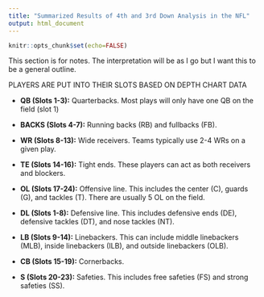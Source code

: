 ```yaml
---
title: "Summarized Results of 4th and 3rd Down Analysis in the NFL"
output: html_document
---
```


```r
knitr::opts_chunk$set(echo=FALSE)
```


This section is for notes. The interpretation will be as I go but I want this to be a general outline.

PLAYERS ARE PUT INTO THEIR SLOTS BASED ON DEPTH CHART DATA


* **QB (Slots 1-3):** Quarterbacks. Most plays will only have one QB on the field (slot 1)
* **BACKS (Slots 4-7):** Running backs (RB) and fullbacks (FB).
* **WR (Slots 8-13):** Wide receivers. Teams typically use 2-4 WRs on a given play.
* **TE (Slots 14-16):** Tight ends. These players can act as both receivers and blockers.
* **OL (Slots 17-24):** Offensive line. This includes the center (C), guards (G), and tackles (T). There are usually 5 OL on the field.


* **DL (Slots 1-8):** Defensive line. This includes defensive ends (DE), defensive tackles (DT), and nose tackles (NT). 
* **LB (Slots 9-14):** Linebackers. This can include middle linebackers (MLB), inside linebackers (ILB), and outside linebackers (OLB).
* **CB (Slots 15-19):** Cornerbacks.
* **S (Slots 20-23):** Safeties. This includes free safeties (FS) and strong safeties (SS).
